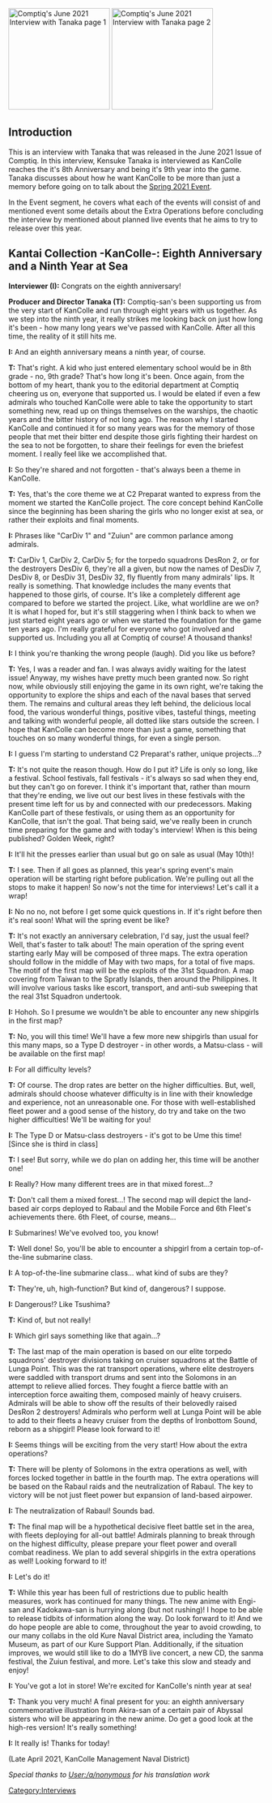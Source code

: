 [[File:Comptiq May 2021 Tanaka Page 1.jpg|thumb|200px|right|Comptiq's June 2021 Interview with Tanaka page 1]]
[[File:Comptiq May 2021 Tanaka Page 2.jpg|thumb|200px|right|Comptiq's June 2021 Interview with Tanaka page 2]]

==Introduction==

This is an interview with Tanaka that was released in the June 2021 Issue of Comptiq. In this interview, Kensuke Tanaka is interviewed as KanColle reaches the it's 8th Anniversary and being it's 9th year into the game. Tanaka discusses about how he want KanColle to be more than just a memory before going on to talk about the [[Spring 2021 Event]]. 

In the Event segment, he covers what each of the events will consist of and mentioned event some details about the Extra Operations before concluding the interview by mentioned about planned live events that he aims to try to release over this year.

==Kantai Collection -KanColle-: Eighth Anniversary and a Ninth Year at Sea==

'''Interviewer (I):''' Congrats on the eighth anniversary!

'''Producer and Director Tanaka (T):''' Comptiq-san's been supporting us from the very start of KanColle and run through eight years with us together. As we step into the ninth year, it really strikes me looking back on just how long it's been - how many long years we've passed with KanColle. After all this time, the reality of it still hits me.

'''I:''' And an eighth anniversary means a ninth year, of course.

'''T:''' That's right. A kid who just entered elementary school would be in 8th grade - no, 9th grade? That's how long it's been. Once again, from the bottom of my heart, thank you to the editorial department at Comptiq cheering us on, everyone that supported us. I would be elated if even a few admirals who touched KanColle were able to take the opportunity to start something new, read up on things themselves on the warships, the chaotic years and the bitter history of not long ago. The reason why I started KanColle and continued it for so many years was for the memory of those people that met their bitter end despite those girls fighting their hardest on the sea to not be forgotten, to share their feelings for even the briefest moment. I really feel like we accomplished that.

'''I:''' So they're shared and not forgotten - that's always been a theme in KanColle.

'''T:''' Yes, that's the core theme we at C2 Preparat wanted to express from the moment we started the KanColle project. The core concept behind KanColle since the beginning has been sharing the girls who no longer exist at sea, or rather their exploits and final moments.

'''I:''' Phrases like "CarDiv 1" and "Zuiun" are common parlance among admirals.

'''T:''' CarDiv 1, CarDiv 2, CarDiv 5; for the torpedo squadrons DesRon 2, or for the destroyers DesDiv 6, they're all a given, but now the names of DesDiv 7, DesDiv 8, or DesDiv 31, DesDiv 32, fly fluently from many admirals' lips. It really is something. That knowledge includes the many events that happened to those girls, of course. It's like a completely different age compared to before we started the project. Like, what worldline are we on? It is what I hoped for, but it's still staggering when I think back to when we just started eight years ago or when we started the foundation for the game ten years ago. I'm really grateful for everyone who got involved and supported us. Including you all at Comptiq of course! A thousand thanks!

'''I:''' I think you're thanking the wrong people (laugh). Did you like us before?

'''T:''' Yes, I was a reader and fan. I was always avidly waiting for the latest issue! Anyway, my wishes have pretty much been granted now. So right now, while obviously still enjoying the game in its own right, we're taking the opportunity to explore the ships and each of the naval bases that served them. The remains and cultural areas they left behind, the delicious local food, the various wonderful things, positive vibes, tasteful things, meeting and talking with wonderful people, all dotted like stars outside the screen. I hope that KanColle can become more than just a game, something that touches on so many wonderful things, for even a single person.

'''I:''' I guess I'm starting to understand C2 Preparat's rather, unique projects...?

'''T:''' It's not quite the reason though. How do I put it? Life is only so long, like a festival. School festivals, fall festivals - it's always so sad when they end, but they can't go on forever. I think it's important that, rather than mourn that they're ending, we live out our best lives in these festivals with the present time left for us by and connected with our predecessors. Making KanColle part of these festivals, or using them as an opportunity for KanColle, that isn't the goal. That being said, we've really been in crunch time preparing for the game and with today's interview! When is this being published? Golden Week, right? 

'''I:''' It'll hit the presses earlier than usual but go on sale as usual (May 10th)!

'''T:''' I see. Then if all goes as planned, this year's spring event's main operation will be starting right before publication. We're pulling out all the stops to make it happen! So now's not the time for interviews! Let's call it a wrap!

'''I:''' No no no, not before I get some quick questions in. If it's right before then it's real soon! What will the spring event be like?

'''T:''' It's not exactly an anniversary celebration, I'd say, just the usual feel? Well, that's faster to talk about! The main operation of the spring event starting early May will be composed of three maps. The extra operation should follow in the middle of May with two maps, for a total of five maps. The motif of the first map will be the exploits of the 31st Squadron. A map covering from Taiwan to the Spratly Islands, then around the Philippines. It will involve various tasks like escort, transport, and anti-sub sweeping that the real 31st Squadron undertook. 

'''I:''' Hohoh. So I presume we wouldn't be able to encounter any new shipgirls in the first map?

'''T:''' No, you will this time! We'll have a few more new shipgirls than usual for this many maps, so a Type D destroyer - in other words, a Matsu-class - will be available on the first map! 

'''I:''' For all difficulty levels?

'''T:''' Of course. The drop rates are better on the higher difficulties. But, well, admirals should choose whatever difficulty is in line with their knowledge and experience, not an unreasonable one.  For those with well-established fleet power and a good sense of the history, do try and take on the two higher difficulties! We'll be waiting for you!

'''I:''' The Type D or Matsu-class destroyers - it's got to be Ume this time! [Since she is third in class]

'''T:''' I see! But sorry, while we do plan on adding her, this time will be another one!

'''I:''' Really? How many different trees are in that mixed forest...?

'''T:''' Don't call them a mixed forest...! The second map will depict the land-based air corps deployed to Rabaul and the Mobile Force and 6th Fleet's achievements there. 6th Fleet, of course, means... 

'''I:''' Submarines! We've evolved too, you know!

'''T:''' Well done! So, you'll be able to encounter a shipgirl from a certain top-of-the-line submarine class.

'''I:''' A top-of-the-line submarine class... what kind of subs are they?

'''T:''' They're, uh, high-function? But kind of, dangerous? I suppose.

'''I:''' Dangerous!? Like Tsushima?

'''T:''' Kind of, but not really!

'''I:''' Which girl says something like that again...?

'''T:''' The last map of the main operation is based on our elite torpedo squadrons' destroyer divisions taking on cruiser squadrons at the Battle of Lunga Point. This was the rat transport operations, where elite destroyers were saddled with transport drums and sent into the Solomons in an attempt to relieve allied forces. They fought a fierce battle with an interception force awaiting them, composed mainly of heavy cruisers. Admirals will be able to show off the results of their belovedly raised DesRon 2 destroyers! Admirals who perform well at Lunga Point will be able to add to their fleets a heavy cruiser from the depths of Ironbottom Sound, reborn as a shipgirl! Please look forward to it!

'''I:''' Seems things will be exciting from the very start! How about the extra operations?

'''T:''' There will be plenty of Solomons in the extra operations as well, with forces locked together in battle in the fourth map. The extra operations will be based on the Rabaul raids and the neutralization of Rabaul. The key to victory will be not just fleet power but expansion of land-based airpower.

'''I:''' The neutralization of Rabaul! Sounds bad.

'''T:''' The final map will be a hypothetical decisive fleet battle set in the area, with fleets deploying for all-out battle! Admirals planning to break through on the highest difficulty, please prepare your fleet power and overall combat readiness. We plan to add several shipgirls in the extra operations as well! Looking forward to it!

'''I:''' Let's do it!

'''T:''' While this year has been full of restrictions due to public health measures, work has continued for many things. The new anime with Engi-san and Kadokawa-san is hurrying along (but not rushing)! I hope to be able to release tidbits of information along the way. Do look forward to it! And we do hope people are able to come, throughout the year to avoid crowding, to our many collabs in the old Kure Naval District area, including the Yamato Museum, as part of our Kure Support Plan. Additionally, if the situation improves, we would still like to do a 1MYB live concert, a new CD, the sanma festival, the Zuiun festival, and more. Let's take this slow and steady and enjoy!

'''I:''' You've got a lot in store! We're excited for KanColle's ninth year at sea!

'''T:''' Thank you very much! A final present for you: an eighth anniversary commemorative illustration from Akira-san of a certain pair of Abyssal sisters who will be appearing in the new anime. Do get a good look at the high-res version! It's really something!

'''I:''' It really is! Thanks for today!

(Late April 2021, KanColle Management Naval District)

''Special thanks to [[User:/a/nonymous]] for his translation work''

{{Interview}}
[[Category:Interviews]]